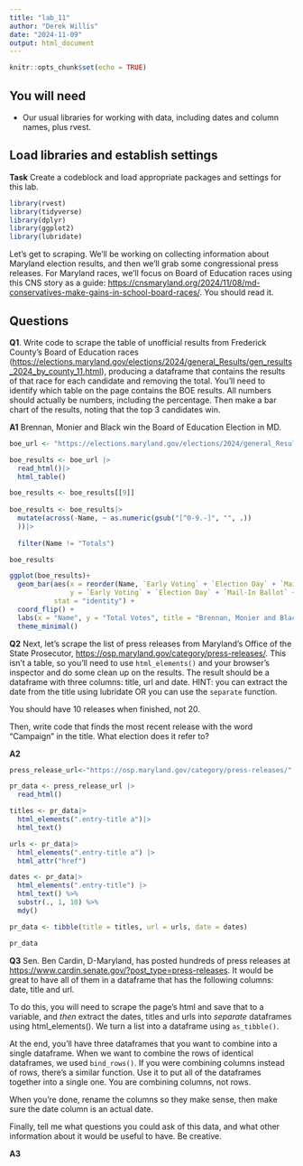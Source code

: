 ```yaml
---
title: "lab_11"
author: "Derek Willis"
date: "2024-11-09"
output: html_document
---
```


```r
knitr::opts_chunk$set(echo = TRUE)
```

## You will need

-   Our usual libraries for working with data, including dates and column names, plus rvest.

## Load libraries and establish settings

**Task** Create a codeblock and load appropriate packages and settings for this lab.

```r
library(rvest)
library(tidyverse)
library(dplyr)
library(ggplot2)
library(lubridate)
```

Let's get to scraping. We'll be working on collecting information about Maryland election results, and then we'll grab some congressional press releases. For Maryland races, we'll focus on Board of Education races using this CNS story as a guide: <https://cnsmaryland.org/2024/11/08/md-conservatives-make-gains-in-school-board-races/>. You should read it.

## Questions

**Q1**. Write code to scrape the table of unofficial results from Frederick County's Board of Education races (<https://elections.maryland.gov/elections/2024/general_Results/gen_results_2024_by_county_11.html>), producing a dataframe that contains the results of that race for each candidate and removing the total. You'll need to identify which table on the page contains the BOE results. All numbers should actually be numbers, including the percentage. Then make a bar chart of the results, noting that the top 3 candidates win.

**A1** Brennan, Monier and Black win the Board of Education Election in MD. 

```r
boe_url <- "https://elections.maryland.gov/elections/2024/general_Results/gen_results_2024_by_county_11.html"

boe_results <- boe_url |>
  read_html()|>
  html_table()

boe_results <- boe_results[[9]]
  
boe_results <- boe_results|>
  mutate(across(-Name, ~ as.numeric(gsub("[^0-9.-]", "", .))
  ))|>
  
  filter(Name != "Totals")

boe_results
```
```r
ggplot(boe_results)+
  geom_bar(aes(x = reorder(Name, `Early Voting` + `Election Day` + `Mail-In Ballot` + `Provisional`), 
               y = `Early Voting` + `Election Day` + `Mail-In Ballot` + `Provisional`), 
           stat = "identity") + 
  coord_flip() +
  labs(x = "Name", y = "Total Votes", title = "Brennan, Monier and Black win the Board of Education Election") +
  theme_minimal()
```
**Q2** Next, let's scrape the list of press releases from Maryland's Office of the State Prosecutor, <https://osp.maryland.gov/category/press-releases/>. This isn't a table, so you'll need to use `html_elements()` and your browser's inspector and do some clean up on the results. The result should be a dataframe with three columns: title, url and date. HINT: you can extract the date from the title using lubridate OR you can use the `separate` function.

You should have 10 releases when finished, not 20.

Then, write code that finds the most recent release with the word "Campaign" in the title. What election does it refer to?

**A2**

```r
press_release_url<-"https://osp.maryland.gov/category/press-releases/"

pr_data <- press_release_url |>
  read_html()

titles <- pr_data|>
  html_elements(".entry-title a")|>
  html_text()

urls <- pr_data|>
  html_elements(".entry-title a") |>
  html_attr("href")

dates <- pr_data|>
  html_elements(".entry-title") |>
  html_text() %>%
  substr(., 1, 10) %>%
  mdy()  

pr_data <- tibble(title = titles, url = urls, date = dates)

pr_data

``` 

**Q3** Sen. Ben Cardin, D-Maryland, has posted hundreds of press releases at <https://www.cardin.senate.gov/?post_type=press-releases>. It would be great to have all of them in a dataframe that has the following columns: date, title and url.

To do this, you will need to scrape the page's html and save that to a variable, and *then* extract the dates, titles and urls into *separate* dataframes using html_elements(). We turn a list into a dataframe using `as_tibble()`.

At the end, you'll have three dataframes that you want to combine into a single dataframe. When we want to combine the rows of identical dataframes, we used `bind_rows()`. If you were combining columns instead of rows, there's a similar function. Use it to put all of the dataframes together into a single one. You are combining columns, not rows.

When you're done, rename the columns so they make sense, then make sure the date column is an actual date.

Finally, tell me what questions you could ask of this data, and what other information about it would be useful to have. Be creative.

**A3**

```r

```

